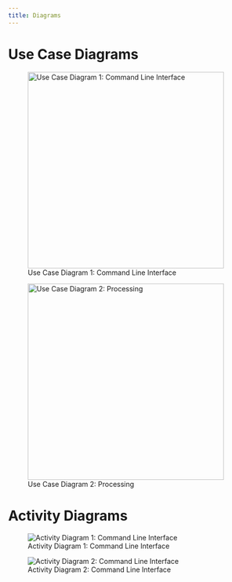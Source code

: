 ```yaml
---
title: Diagrams
---
```


# Use Case Diagrams

![Use Case Diagram 1: Command Line Interface](../artifacts/use_case_diagram_1_cli.jpg){width=400}

![Use Case Diagram 2: Processing](../artifacts/use_case_diagram_2_processing.jpg){width=400}

# Activity Diagrams

![Activity Diagram 1: Command Line Interface](../artifacts/activity_diagram_1_cli.jpg)

![Activity Diagram 2: Command Line Interface](../artifacts/activity_diagram_2_processing.jpg)
